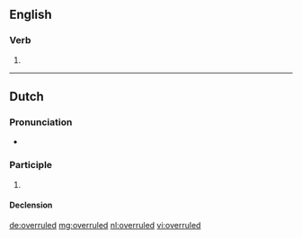 ==English==

===Verb===
{{head|en}}

# {{en-past of|overrule}}

----

==Dutch==

===Pronunciation===
* {{audio|Nl-overruled.ogg|Audio|lang=nl}}

===Participle===
{{nl-past-ptc}}

# {{nl-verb form of|t=past|m=ptc|overrulen}}

====Declension====
{{nl-decl-past-ptc}}

[[de:overruled]]
[[mg:overruled]]
[[nl:overruled]]
[[vi:overruled]]